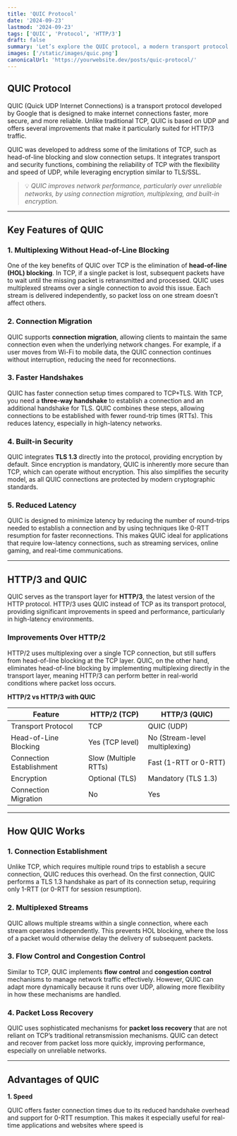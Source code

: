```yaml
---
title: 'QUIC Protocol'
date: '2024-09-23'
lastmod: '2024-09-23'
tags: ['QUIC', 'Protocol', 'HTTP/3']
draft: false
summary: 'Let’s explore the QUIC protocol, a modern transport protocol designed for the web 🌍'
images: ['/static/images/quic.png']
canonicalUrl: 'https://yourwebsite.dev/posts/quic-protocol/'
---
```


## QUIC Protocol

QUIC (Quick UDP Internet Connections) is a transport protocol developed by Google that is designed to make internet connections faster, more secure, and more reliable. Unlike traditional TCP, QUIC is based on UDP and offers several improvements that make it particularly suited for HTTP/3 traffic.

QUIC was developed to address some of the limitations of TCP, such as head-of-line blocking and slow connection setups. It integrates transport and security functions, combining the reliability of TCP with the flexibility and speed of UDP, while leveraging encryption similar to TLS/SSL.

> 💡 _QUIC improves network performance, particularly over unreliable networks, by using connection migration, multiplexing, and built-in encryption._

---

## Key Features of QUIC

### 1. Multiplexing Without Head-of-Line Blocking

One of the key benefits of QUIC over TCP is the elimination of **head-of-line (HOL) blocking**. In TCP, if a single packet is lost, subsequent packets have to wait until the missing packet is retransmitted and processed. QUIC uses multiplexed streams over a single connection to avoid this issue. Each stream is delivered independently, so packet loss on one stream doesn’t affect others.

### 2. Connection Migration

QUIC supports **connection migration**, allowing clients to maintain the same connection even when the underlying network changes. For example, if a user moves from Wi-Fi to mobile data, the QUIC connection continues without interruption, reducing the need for reconnections.

### 3. Faster Handshakes

QUIC has faster connection setup times compared to TCP+TLS. With TCP, you need a **three-way handshake** to establish a connection and an additional handshake for TLS. QUIC combines these steps, allowing connections to be established with fewer round-trip times (RTTs). This reduces latency, especially in high-latency networks.

### 4. Built-in Security

QUIC integrates **TLS 1.3** directly into the protocol, providing encryption by default. Since encryption is mandatory, QUIC is inherently more secure than TCP, which can operate without encryption. This also simplifies the security model, as all QUIC connections are protected by modern cryptographic standards.

### 5. Reduced Latency

QUIC is designed to minimize latency by reducing the number of round-trips needed to establish a connection and by using techniques like 0-RTT resumption for faster reconnections. This makes QUIC ideal for applications that require low-latency connections, such as streaming services, online gaming, and real-time communications.

---

## HTTP/3 and QUIC

QUIC serves as the transport layer for **HTTP/3**, the latest version of the HTTP protocol. HTTP/3 uses QUIC instead of TCP as its transport protocol, providing significant improvements in speed and performance, particularly in high-latency environments.

### Improvements Over HTTP/2

HTTP/2 uses multiplexing over a single TCP connection, but still suffers from head-of-line blocking at the TCP layer. QUIC, on the other hand, eliminates head-of-line blocking by implementing multiplexing directly in the transport layer, meaning HTTP/3 can perform better in real-world conditions where packet loss occurs.

**HTTP/2 vs HTTP/3 with QUIC**

| Feature                 | HTTP/2 (TCP)              | HTTP/3 (QUIC)               |
|-------------------------|---------------------------|-----------------------------|
| Transport Protocol       | TCP                       | QUIC (UDP)                   |
| Head-of-Line Blocking    | Yes (TCP level)           | No (Stream-level multiplexing)|
| Connection Establishment | Slow (Multiple RTTs)      | Fast (1-RTT or 0-RTT)        |
| Encryption               | Optional (TLS)            | Mandatory (TLS 1.3)          |
| Connection Migration     | No                        | Yes                          |

---

## How QUIC Works

### 1. Connection Establishment

Unlike TCP, which requires multiple round trips to establish a secure connection, QUIC reduces this overhead. On the first connection, QUIC performs a TLS 1.3 handshake as part of its connection setup, requiring only 1-RTT (or 0-RTT for session resumption).

### 2. Multiplexed Streams

QUIC allows multiple streams within a single connection, where each stream operates independently. This prevents HOL blocking, where the loss of a packet would otherwise delay the delivery of subsequent packets.

### 3. Flow Control and Congestion Control

Similar to TCP, QUIC implements **flow control** and **congestion control** mechanisms to manage network traffic effectively. However, QUIC can adapt more dynamically because it runs over UDP, allowing more flexibility in how these mechanisms are handled.

### 4. Packet Loss Recovery

QUIC uses sophisticated mechanisms for **packet loss recovery** that are not reliant on TCP’s traditional retransmission mechanisms. QUIC can detect and recover from packet loss more quickly, improving performance, especially on unreliable networks.

---

## Advantages of QUIC

**1. Speed**

QUIC offers faster connection times due to its reduced handshake overhead and support for 0-RTT resumption. This makes it especially useful for real-time applications and websites where speed is
